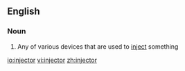 ==English==

===Noun===
{{wikipedia}}
{{en-noun}}

# Any of various devices that are used to [[inject]] something

[[io:injector]]
[[vi:injector]]
[[zh:injector]]